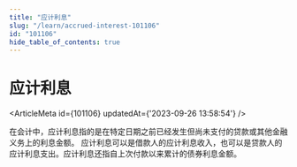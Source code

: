 ```yaml
---
title: "应计利息"
slug: "/learn/accrued-interest-101106"
id: "101106"
hide_table_of_contents: true
---
```



# 应计利息

<ArticleMeta id={101106} updatedAt={'2023-09-26 13:58:54'} />
<div className='border-solid border-b border-t-0 my-4 border-[var(--ifm-color-gray-300)]' />

在会计中，应计利息指的是在特定日期之前已经发生但尚未支付的贷款或其他金融义务上的利息金额。 应计利息可以是借款人的应计利息收入，也可以是贷款人的应计利息支出。应计利息还指自上次付款以来累计的债券利息金额。
